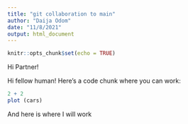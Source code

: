```yaml
---
title: "git collaboration to main"
author: "Daija Odom"
date: "11/8/2021"
output: html_document
---
```


```r
knitr::opts_chunk$set(echo = TRUE)
```

Hi Partner!

Hi fellow human! Here's a code chunk where you can work:
```r
2 + 2
plot (cars)
```


And here is where I will work
```r

```

